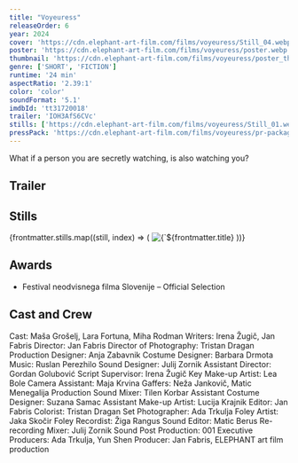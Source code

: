 ```yaml
---
title: "Voyeuress"
releaseOrder: 6
year: 2024
cover: 'https://cdn.elephant-art-film.com/films/voyeuress/Still_04.webp'
poster: 'https://cdn.elephant-art-film.com/films/voyeuress/poster.webp'
thumbnail: 'https://cdn.elephant-art-film.com/films/voyeuress/poster_thumb.webp'
genre: ['SHORT', 'FICTION']
runtime: '24 min'
aspectRatio: '2.39:1'
color: 'color'
soundFormat: '5.1'
imdbId: 'tt31720018'
trailer: 'IOH3AfS6CVc'
stills: ['https://cdn.elephant-art-film.com/films/voyeuress/Still_01.webp','https://cdn.elephant-art-film.com/films/voyeuress/Still_02.webp', 'https://cdn.elephant-art-film.com/films/voyeuress/Still_03.webp','https://cdn.elephant-art-film.com/films/voyeuress/Still_04.webp','https://cdn.elephant-art-film.com/films/voyeuress/Still_05.webp']
pressPack: 'https://cdn.elephant-art-film.com/films/voyeuress/pr-package.zip'
---
```



What if a person you are secretly watching, is also watching you?

## Trailer

<YouTube id={frontmatter.trailer} class="md:mx-24 xl:mx-12 my-6" />

## Stills

<div class="grid grid-cols-1 sm:grid-cols-2 lg:grid-cols-3 gap-2">
    {frontmatter.stills.map((still, index) => (
        <img src={still} alt={`${frontmatter.title} - Still ${index}`} class="!my-0" />
    ))}
</div>

## Awards

- Festival neodvisnega filma Slovenije – Official Selection

## Cast and Crew

<span class="font-light">Cast:</span> <span class="font-medium">Maša Grošelj, Lara Fortuna, Miha Rodman</span>
<span class="font-light">Writers:</span> <span class="font-medium">Irena Žugič, Jan Fabris</span>
<span class="font-light">Director:</span> <span class="font-medium">Jan Fabris</span>
<span class="font-light">Director of Photography:</span> <span class="font-medium">Tristan Dragan</span>
<span class="font-light">Production Designer:</span> <span class="font-medium">Anja Zabavnik</span>
<span class="font-light">Costume Designer:</span> <span class="font-medium">Barbara Drmota</span>
<span class="font-light">Music:</span> <span class="font-medium">Ruslan Perezhilo</span>
<span class="font-light">Sound Designer:</span> <span class="font-medium">Julij Zornik</span>
<span class="font-light">Assistant Director:</span> <span class="font-medium">Gordan Golubović</span>
<span class="font-light">Script Supervisor:</span> <span class="font-medium">Irena Žugič</span>
<span class="font-light">Key Make-up Artist:</span> <span class="font-medium">Lea Bole</span>
<span class="font-light">Camera Assistant:</span> <span class="font-medium">Maja Krvina</span>
<span class="font-light">Gaffers:</span> <span class="font-medium">Neža Jankovič, Matic Menegalija</span>
<span class="font-light">Production Sound Mixer:</span> <span class="font-medium">Tilen Korbar</span>
<span class="font-light">Assistant Costume Designer:</span> <span class="font-medium">Suzana Samac</span>
<span class="font-light">Assistant Make-up Artist:</span> <span class="font-medium">Lucija Krajnik</span>
<span class="font-light">Editor:</span> <span class="font-medium">Jan Fabris</span>
<span class="font-light">Colorist:</span> <span class="font-medium">Tristan Dragan</span>
<span class="font-light">Set Photographer:</span> <span class="font-medium">Ada Trkulja</span>
<span class="font-light">Foley Artist:</span> <span class="font-medium">Jaka Skočir</span>
<span class="font-light">Foley Recordist:</span> <span class="font-medium">Žiga Rangus</span>
<span class="font-light">Sound Editor:</span> <span class="font-medium">Matic Berus</span>
<span class="font-light">Re-recording Mixer:</span> <span class="font-medium">Julij Zornik</span>
<span class="font-light">Sound Post Production:</span> <span class="font-medium">001</span>
<span class="font-light">Executive Producers:</span> <span class="font-medium">Ada Trkulja, Yun Shen</span>
<span class="font-light">Producer:</span> <span class="font-medium">Jan Fabris, ELEPHANT art film production</span>
